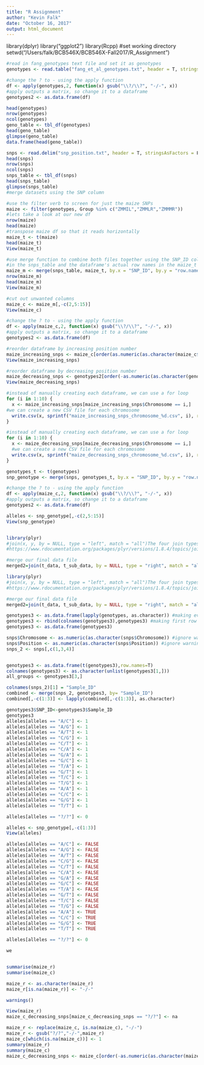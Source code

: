 ```yaml
---
title: "R Assignment"
author: "Kevin Falk"
date: "October 16, 2017"
output: html_document
---
```

library(dplyr)
library("ggplot2")
library(Rcpp)
#set working directory
setwd("/Users/falk/BCB546X/BCB546X-Fall2017/R_Assignment")
```r
#read in fang_genotypes text file and set it as genotypes
genotypes <- read.table("fang_et_al_genotypes.txt", header = T, stringsAsFactors = T)
```
```r
#change the ? to - using the apply function
df <- apply(genotypes,2, function(x) gsub("\\?/\\?", "-/-", x))
#apply outputs a matrix, so change it to a dataframe
genotypes2 <- as.data.frame(df)

head(genotypes)
nrow(genotypes)
ncol(genotypes)
geno_table <- tbl_df(genotypes)
head(geno_table)
glimpse(geno_table)
data.frame(head(geno_table))
```
```r
snps <- read.delim("snp_position.txt", header = T, stringsAsFactors = F)
head(snps)
nrow(snps)
ncol(snps)
snps_table <- tbl_df(snps)
head(snps_table)
glimpse(snps_table)
#merge datasets using the SNP column

#use the filter verb to screen for just the maize SNPs
maize <- filter(genotypes, Group %in% c("ZMMIL","ZMMLR","ZMMMR"))
#lets take a look at our new df
nrow(maize)
head(maize)
#transpose maize df so that it reads horizontally
maize_t <- t(maize)
head(maize_t)
View(maize_t)
```
```r
#use merge function to combine both files together using the SNP_ID column
#in the snps_table and the dataframe's actual row names in the maize_t df.
maize_m <- merge(snps_table, maize_t, by.x = "SNP_ID", by.y = "row.names")
nrow(maize_m)
head(maize_m)
View(maize_m)

#cut out unwanted columns
maize_c <- maize_m[,-c(2,5:15)]
View(maize_c)
```
```r
#change the ? to - using the apply function
df <- apply(maize_c,2, function(x) gsub("\\?/\\?", "-/-", x))
#apply outputs a matrix, so change it to a dataframe
genotypes2 <- as.data.frame(df)

#reorder dataframe by increasing position number
maize_increasing_snps <- maize_c[order(as.numeric(as.character(maize_c$Position))),]
View(maize_increasing_snps)

#reorder dataframe by decreasing position number
maize_decreasing_snps <- genotypes2[order(-as.numeric(as.character(genotypes2$Position))),]
View(maize_decreasing_snps)
```
```r
#instead of manually creating each dataframe, we can use a for loop
for (i in 1:10) {
  x <- maize_increasing_snps[maize_increasing_snps$Chromosome == i,]
#we can create a new CSV file for each chromosome
  write.csv(x, sprintf("maize_increasing_snps_chromosome_%d.csv", i), row.names = F)
}

#instead of manually creating each dataframe, we can use a for loop
for (i in 1:10) {
  x <- maize_decreasing_snps[maize_decreasing_snps$Chromosome == i,]
  #we can create a new CSV file for each chromosome
  write.csv(x, sprintf("maize_decreasing_snps_chromosome_%d.csv", i), row.names = F)
}
```

####################################################################

```r
genotypes_t <- t(genotypes)
snp_genotype <- merge(snps, genotypes_t, by.x = "SNP_ID", by.y = "row.names")

#change the ? to - using the apply function
df <- apply(maize_c,2, function(x) gsub("\\?/\\?", "-/-", x))
#apply outputs a matrix, so change it to a dataframe
genotypes2 <- as.data.frame(df)
```

```r
alleles <- snp_genotype[,-c(2,5:15)]
View(snp_genotype)


library(plyr)
#join(x, y, by = NULL, type = "left", match = "all")The four join types return:
#https://www.rdocumentation.org/packages/plyr/versions/1.8.4/topics/join  
```

```r
#merge our final data file
merged2=join(t_data, t_sub_data, by = NULL, type = "right", match = "all")

library(plyr)
#join(x, y, by = NULL, type = "left", match = "all")The four join types return:
#https://www.rdocumentation.org/packages/plyr/versions/1.8.4/topics/join  

#merge our final data file
merged2=join(t_data, t_sub_data, by = NULL, type = "right", match = "all")
```

```r
genotypes3 <- as.data.frame(lapply(genotypes, as.character)) #making every characters, needed for next step
genotypes3 <- rbind(colnames(genotypes3),genotypes3) #making first row column names
genotypes3 <- as.data.frame(genotypes3)

snps$Chromosome <- as.numeric(as.character(snps$Chromosome)) #ignore warnings
snps$Position <- as.numeric(as.character(snps$Position)) #ignore warnings
snps_2 <- snps[,c(1,3,4)]


genotypes3 <- as.data.frame(t(genotypes3),row.names=T)
colnames(genotypes3) <- as.character(unlist(genotypes3[1,]))
all_groups <- genotypes3[3,]
```

```r
colnames(snps_2)[1] = "Sample_ID"
combined <- merge(snps_2, genotypes3, by= "Sample_ID")
combined[,-c(1:3)] <- lapply(combined[,-c(1:3)], as.character) 

genotypes3$SNP_ID<-genotypes3$Sample_ID
genotypes3
alleles[alleles == "A/C"] <- 1
alleles[alleles == "A/G"] <- 1
alleles[alleles == "A/T"] <- 1
alleles[alleles == "C/G"] <- 1
alleles[alleles == "C/T"] <- 1
alleles[alleles == "C/A"] <- 1
alleles[alleles == "G/A"] <- 1
alleles[alleles == "G/C"] <- 1
alleles[alleles == "T/A"] <- 1
alleles[alleles == "G/T"] <- 1
alleles[alleles == "T/C"] <- 1
alleles[alleles == "T/G"] <- 1
alleles[alleles == "A/A"] <- 1
alleles[alleles == "C/C"] <- 1
alleles[alleles == "G/G"] <- 1
alleles[alleles == "T/T"] <- 1

alleles[alleles == "?/?"] <- 0
```

```r
alleles <- snp_genotype[,-c(1:3)]
View(alleles)

alleles[alleles == "A/C"] <- FALSE
alleles[alleles == "A/G"] <- FALSE
alleles[alleles == "A/T"] <- FALSE
alleles[alleles == "C/G"] <- FALSE
alleles[alleles == "C/T"] <- FALSE
alleles[alleles == "C/A"] <- FALSE
alleles[alleles == "G/A"] <- FALSE
alleles[alleles == "G/C"] <- FALSE
alleles[alleles == "T/A"] <- FALSE
alleles[alleles == "G/T"] <- FALSE
alleles[alleles == "T/C"] <- FALSE
alleles[alleles == "T/G"] <- FALSE
alleles[alleles == "A/A"] <- TRUE
alleles[alleles == "C/C"] <- TRUE
alleles[alleles == "G/G"] <- TRUE
alleles[alleles == "T/T"] <- TRUE

alleles[alleles == "?/?"] <- 0
```

```r
we


summarise(maize_r)
summarise(maize_c)

maize_r <- as.character(maize_r)
maize_r[is.na(maize_r)] <- "-/-"

warnings()

View(maize_r)
maize_c_decreasing_snps[maize_c_decreasing_snps == "?/?"] <- na

maize_r <- replace(maize_c, is.na(maize_c), "-/-")
maize_r <- gsub("?/?","-/-",maize_r)
maize_c[which(is.na(maize_c))] <- 1
summary(maize_r)
summary(maize_c)
maize_c_decreasing_snps <- maize_c[order(-as.numeric(as.character(maize_cut$Position))),]
```
